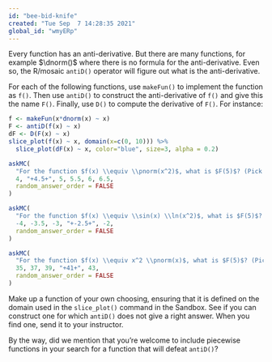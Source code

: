 ```yaml
---
id: "bee-bid-knife"
created: "Tue Sep  7 14:28:35 2021"
global_id: "wmyERp"
---
```


Every function has an anti-derivative. But there are many functions, for example $\dnorm()$ where there is no formula for the anti-derivative. Even so, the R/mosaic `antiD()` operator will figure out what is the anti-derivative. 

For each of the following functions, use `makeFun()` to implement the function as `f()`. Then use `antiD()` to construct the anti-derivative of `f()` and give this the name `F()`. Finally, use `D()` to compute the derivative of `F()`. For instance:

```r
f <- makeFun(x*dnorm(x) ~ x)
F <- antiD(f(x) ~ x)
dF <- D(F(x) ~ x)
slice_plot(f(x) ~ x, domain(x=c(0, 10))) %>%
  slice_plot(dF(x) ~ x, color="blue", size=3, alpha = 0.2)
```


```r
askMC(
  "For the function $f(x) \\equiv \\pnorm(x^2)$, what is $F(5)$? (Pick the closest answer.)",
  4, "+4.5+", 5, 5.5, 6, 6.5, 
  random_answer_order = FALSE
)
```

```r
askMC(
  "For the function $f(x) \\equiv \\sin(x) \\ln(x^2)$, what is $F(5)$? (Pick the closest answer.)",
  -4, -3.5, -3, "+-2.5+", -2,
  random_answer_order = FALSE
)
```

```r
askMC(
  "For the function $f(x) \\equiv x^2 \\pnorm(x)$, what is $F(5)$? (Pick the closest answer.)",
  35, 37, 39, "+41+", 43,
  random_answer_order = FALSE
)
```


Make up a function of your own choosing, ensuring that it is defined on the domain used in the `slice_plot()` command in the Sandbox. See if you can construct one for which `antiD()` does not give a right answer. When you find one, send it to your instructor.

By the way, did we mention that you're welcome to include piecewise functions in your search for a function that will defeat `antiD()`?
